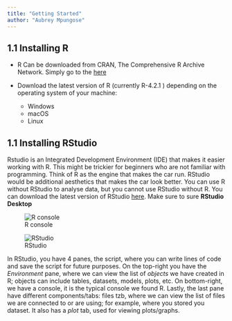 ```yaml
---
title: "Getting Started"
author: "Aubrey Mpungose"
---
```


## 1.1 Installing R  

- R Can be downloaded from CRAN, The Comprehensive R Archive Network. Simply go to the [here](https://cloud.r-project.org/) 

- Download the latest version of R (currently R-4.2.1 ) depending on the operating system of your machine:

    - Windows
    - macOS
    - Linux
    
## 1.1 Installing RStudio

Rstudio is an Integrated Development Environment (IDE) that makes it easier working with R. This might be trickier for beginners who are not familiar with programming. Think of R as the engine that makes the car run. RStudio would be additional aesthetics that makes the car look better. You can use R without RStudio to analyse data, but you cannot use RStudio without R. You can download the latest version of RStudio [here](https://www.rstudio.com/products/rstudio/download/). Make sure to sure **RStudio Desktop**

::: {layout-ncol=2}
![R console](images/r_console.PNG)

![RStudio](images/rstudio.PNG)
:::

In RStudio, you have 4 panes, the script, where you can write lines of code and save the script for future purposes. On the top-right you have the _Environment_ pane, where we can view the list of _objects_ we have created in R; objects can include tables, datasets, models, plots, etc. On bottom-right, we have a console, it is the typical console we found R. Lastly, the last pane have different components/tabs: files tzb, where we can view the list of files we are connected to or are using; for example, where you stored you dataset. It also has a _plot_ tab, used for viewing plots/graphs. 
